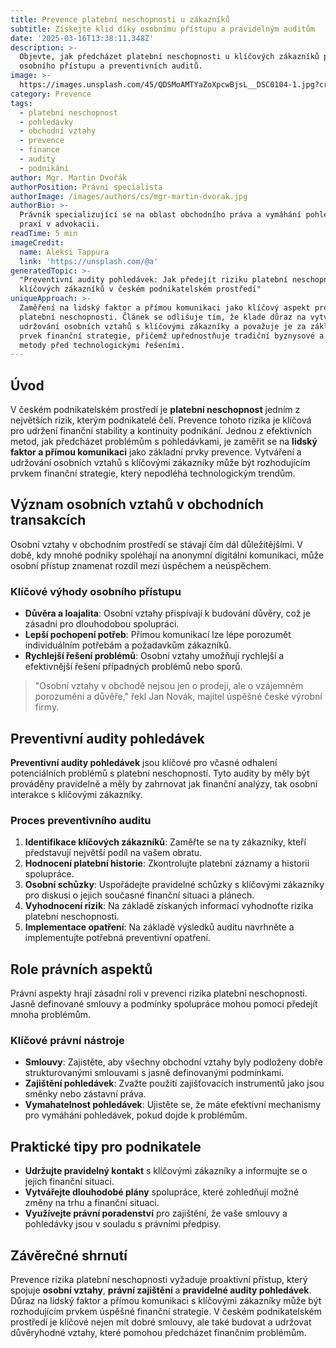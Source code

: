 ```yaml
---
title: Prevence platební neschopnosti u zákazníků
subtitle: Získejte klid díky osobnímu přístupu a pravidelným auditům
date: '2025-03-16T13:38:11.348Z'
description: >-
  Objevte, jak předcházet platební neschopnosti u klíčových zákazníků pomocí
  osobního přístupu a preventivních auditů.
image: >-
  https://images.unsplash.com/45/QDSMoAMTYaZoXpcwBjsL__DSC0104-1.jpg?crop=entropy&cs=tinysrgb&fit=max&fm=jpg&ixid=M3w3MjA5MjJ8MHwxfHJhbmRvbXx8fHx8fHx8fDE3NDIxMzIyOTF8&ixlib=rb-4.0.3&q=80&w=1080
category: Prevence
tags:
  - platební neschopnost
  - pohledávky
  - obchodní vztahy
  - prevence
  - finance
  - audity
  - podnikání
author: Mgr. Martin Dvořák
authorPosition: Právní specialista
authorImage: /images/authors/cs/mgr-martin-dvorak.jpg
authorBio: >-
  Právník specializující se na oblast obchodního práva a vymáhání pohledávek s
  praxí v advokacii.
readTime: 5 min
imageCredit:
  name: Aleksi Tappura
  link: 'https://unsplash.com/@a'
generatedTopic: >-
  "Preventivní audity pohledávek: Jak předejít riziku platební neschopnosti u
  klíčových zákazníků v českém podnikatelském prostředí"
uniqueApproach: >-
  Zaměření na lidský faktor a přímou komunikaci jako klíčový aspekt prevence
  platební neschopnosti. Článek se odlišuje tím, že klade důraz na vytváření a
  udržování osobních vztahů s klíčovými zákazníky a považuje je za základní
  prvek finanční strategie, přičemž upřednostňuje tradiční byznysové a právní
  metody před technologickými řešeními.
---
```


## Úvod

V českém podnikatelském prostředí je **platební neschopnost** jedním z největších rizik, kterým podnikatelé čelí. Prevence tohoto rizika je klíčová pro udržení finanční stability a kontinuity podnikání. Jednou z efektivních metod, jak předcházet problémům s pohledávkami, je zaměřit se na **lidský faktor a přímou komunikaci** jako základní prvky prevence. Vytváření a udržování osobních vztahů s klíčovými zákazníky může být rozhodujícím prvkem finanční strategie, který nepodléhá technologickým trendům.

## Význam osobních vztahů v obchodních transakcích

Osobní vztahy v obchodním prostředí se stávají čím dál důležitějšími. V době, kdy mnohé podniky spoléhají na anonymní digitální komunikaci, může osobní přístup znamenat rozdíl mezi úspěchem a neúspěchem.

### Klíčové výhody osobního přístupu

- **Důvěra a loajalita**: Osobní vztahy přispívají k budování důvěry, což je zásadní pro dlouhodobou spolupráci.
- **Lepší pochopení potřeb**: Přímou komunikací lze lépe porozumět individuálním potřebám a požadavkům zákazníků.
- **Rychlejší řešení problémů**: Osobní vztahy umožňují rychlejší a efektivnější řešení případných problémů nebo sporů.

> "Osobní vztahy v obchodě nejsou jen o prodeji, ale o vzájemném porozumění a důvěře," řekl Jan Novák, majitel úspěšné české výrobní firmy.

## Preventivní audity pohledávek

**Preventivní audity pohledávek** jsou klíčové pro včasné odhalení potenciálních problémů s platební neschopností. Tyto audity by měly být prováděny pravidelně a měly by zahrnovat jak finanční analýzy, tak osobní interakce s klíčovými zákazníky.

### Proces preventivního auditu

1. **Identifikace klíčových zákazníků**: Zaměřte se na ty zákazníky, kteří představují největší podíl na vašem obratu.
2. **Hodnocení platební historie**: Zkontrolujte platební záznamy a historii spolupráce.
3. **Osobní schůzky**: Uspořádejte pravidelné schůzky s klíčovými zákazníky pro diskusi o jejich současné finanční situaci a plánech.
4. **Vyhodnocení rizik**: Na základě získaných informací vyhodnoťte rizika platební neschopnosti.
5. **Implementace opatření**: Na základě výsledků auditu navrhněte a implementujte potřebná preventivní opatření.

## Role právních aspektů

Právní aspekty hrají zásadní roli v prevenci rizika platební neschopnosti. Jasně definované smlouvy a podmínky spolupráce mohou pomoci předejít mnoha problémům.

### Klíčové právní nástroje

- **Smlouvy**: Zajistěte, aby všechny obchodní vztahy byly podloženy dobře strukturovanými smlouvami s jasně definovanými podmínkami.
- **Zajištění pohledávek**: Zvažte použití zajišťovacích instrumentů jako jsou směnky nebo zástavní práva.
- **Vymahatelnost pohledávek**: Ujistěte se, že máte efektivní mechanismy pro vymáhání pohledávek, pokud dojde k problémům.

## Praktické tipy pro podnikatele

- **Udržujte pravidelný kontakt** s klíčovými zákazníky a informujte se o jejich finanční situaci.
- **Vytvářejte dlouhodobé plány** spolupráce, které zohledňují možné změny na trhu a finanční situaci.
- **Využívejte právní poradenství** pro zajištění, že vaše smlouvy a pohledávky jsou v souladu s právními předpisy.

## Závěrečné shrnutí

Prevence rizika platební neschopnosti vyžaduje proaktivní přístup, který spojuje **osobní vztahy**, **právní zajištění** a **pravidelné audity pohledávek**. Důraz na lidský faktor a přímou komunikaci s klíčovými zákazníky může být rozhodujícím prvkem úspěšné finanční strategie. V českém podnikatelském prostředí je klíčové nejen mít dobré smlouvy, ale také budovat a udržovat důvěryhodné vztahy, které pomohou předcházet finančním problémům.
